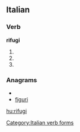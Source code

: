 ==Italian==

===Verb===
'''rifugi'''

# {{conjugation of|rifugiare||2|s|pres|ind|lang=it}}
# {{form of|[[first-person|First-person]] singular, [[second-person]] singular and [[third-person]] singular [[present subjunctive]]|rifugiare|lang=Italian}}
# {{conjugation of|rifugiare||3|s|imp|lang=it}}

===Anagrams===
* {{alphagram|fgiiru}}
* [[figuri#Italian|figuri]]

[[Category:Italian verb forms]]

[[hu:rifugi]]
